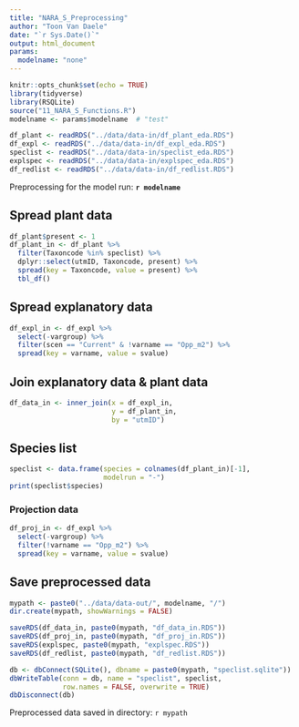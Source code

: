 ```yaml
---
title: "NARA_S_Preprocessing"
author: "Toon Van Daele"
date: "`r Sys.Date()`"
output: html_document
params:
  modelname: "none"
---
```


```r
knitr::opts_chunk$set(echo = TRUE)
library(tidyverse)
library(RSQLite)
source("11_NARA_S_Functions.R")
modelname <- params$modelname  # "test"
```

```r
df_plant <- readRDS("../data/data-in/df_plant_eda.RDS")
df_expl <- readRDS("../data/data-in/df_expl_eda.RDS")
speclist <- readRDS("../data/data-in/speclist_eda.RDS")
explspec <- readRDS("../data/data-in/explspec_eda.RDS")
df_redlist <- readRDS("../data/data-in/df_redlist.RDS")
```

Preprocessing for the model run: **`r modelname`**

## Spread plant data

```r
df_plant$present <- 1
df_plant_in <- df_plant %>%
  filter(Taxoncode %in% speclist) %>%
  dplyr::select(utmID, Taxoncode, present) %>%
  spread(key = Taxoncode, value = present) %>%
  tbl_df()
```

## Spread explanatory data

```r
df_expl_in <- df_expl %>%
  select(-vargroup) %>%
  filter(scen == "Current" & !varname == "Opp_m2") %>%
  spread(key = varname, value = svalue)
```

## Join explanatory data & plant data

```r
df_data_in <- inner_join(x = df_expl_in,
                         y = df_plant_in,
                         by = "utmID")
```

## Species list

```r
speclist <- data.frame(species = colnames(df_plant_in)[-1],
                       modelrun = "-")
print(speclist$species)
```

### Projection data

```r
df_proj_in <- df_expl %>%
  select(-vargroup) %>%
  filter(!varname == "Opp_m2") %>%
  spread(key = varname, value = svalue)
```

## Save preprocessed data

```r
mypath <- paste0("../data/data-out/", modelname, "/")
dir.create(mypath, showWarnings = FALSE)

saveRDS(df_data_in, paste0(mypath, "df_data_in.RDS"))
saveRDS(df_proj_in, paste0(mypath, "df_proj_in.RDS"))
saveRDS(explspec, paste0(mypath, "explspec.RDS"))
saveRDS(df_redlist, paste0(mypath, "df_redlist.RDS"))

db <- dbConnect(SQLite(), dbname = paste0(mypath, "speclist.sqlite"))
dbWriteTable(conn = db, name = "speclist", speclist,
             row.names = FALSE, overwrite = TRUE)
dbDisconnect(db)
```

Preprocessed data saved in directory: `r mypath`
